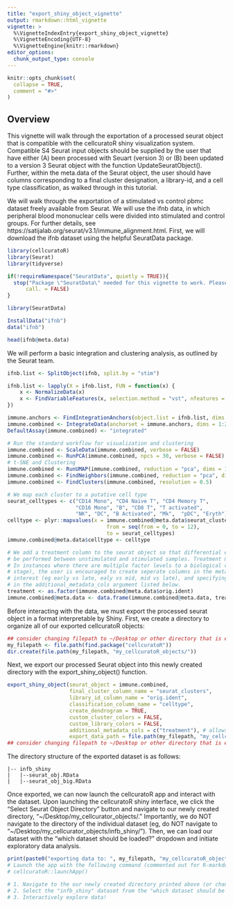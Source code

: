 ```yaml
---
title: "export_shiny_object_vignette"
output: rmarkdown::html_vignette
vignette: >
  %\VignetteIndexEntry{export_shiny_object_vignette}
  %\VignetteEncoding{UTF-8}
  %\VignetteEngine{knitr::rmarkdown}
editor_options: 
  chunk_output_type: console
---
```


```r
knitr::opts_chunk$set(
  collapse = TRUE,
  comment = "#>"
)
```

## Overview
This vignette will walk through the exportation of a processed seurat object that is compatible with the cellcuratoR shiny visualization system. Compatible S4 Seurat input objects should be supplied by the user that have either (A) been processed with Seuart (version 3) or (B) been updated to a version 3 Seurat object with the function UpdateSeuratObject(). Further, within the meta.data of the Seurat object, the user should have columns corresponding to a final cluster designation, a library-id, and a cell type classification, as walked through in this tutorial.

We will walk through the exportation of a stimulated vs control pbmc dataset freely available from Seurat. We will use the ifnb data, in which peripheral blood mononuclear cells were divided into stimulated and control groups. For further details, see https://satijalab.org/seurat/v3.1/immune_alignment.html. First, we will download the ifnb dataset using the helpful SeuratData package.

```r
library(cellcuratoR)
library(Seurat)
library(tidyverse)

if(!requireNamespace("SeuratData", quietly = TRUE)){
  stop("Package \"SeuratData\" needed for this vignette to work. Please install it.",
      call. = FALSE)
}

library(SeuratData)

InstallData("ifnb") 
data("ifnb")
```

```r
head(ifnb@meta.data)
```

We will perform a basic integration and clustering analysis, as outlined by the Seurat team.
```r
ifnb.list <- SplitObject(ifnb, split.by = "stim")

ifnb.list <- lapply(X = ifnb.list, FUN = function(x) {
    x <- NormalizeData(x)
    x <- FindVariableFeatures(x, selection.method = "vst", nfeatures = 2000)
})

immune.anchors <- FindIntegrationAnchors(object.list = ifnb.list, dims = 1:20)
immune.combined <- IntegrateData(anchorset = immune.anchors, dims = 1:20)
DefaultAssay(immune.combined) <- "integrated"

# Run the standard workflow for visualization and clustering
immune.combined <- ScaleData(immune.combined, verbose = FALSE)
immune.combined <- RunPCA(immune.combined, npcs = 30, verbose = FALSE)
# t-SNE and Clustering
immune.combined <- RunUMAP(immune.combined, reduction = "pca", dims = 1:20)
immune.combined <- FindNeighbors(immune.combined, reduction = "pca", dims = 1:20)
immune.combined <- FindClusters(immune.combined, resolution = 0.5)

# We map each cluster to a putative cell type
seurat_celltypes <- c("CD14 Mono", "CD4 Naive T", "CD4 Memory T", 
                      "CD16 Mono", "B", "CD8 T", "T activated", 
                      "NK", "DC", "B Activated", "Mk",  "pDC", "Eryth")
celltype <- plyr::mapvalues(x = immune.combined@meta.data$seurat_clusters, 
                                from = seq(from = 0, to = 12), 
                                to = seurat_celltypes)
immune.combined@meta.data$celltype <- celltype

# We add a treatment column to the seurat object so that differential expression can 
# be performed between unstimulated and stimulated samples. Treatment must be a binary factor. 
# In instances where there are multiple factor levels to a biological condition (eg early, mid, late disease
# stage), the user is encouraged to create seperate columns in the meta.data for each comparison of 
# interest (eg early vs late, ealy vs mid, mid vs late), and specifying all of these column names
# in the additional_metadata_cols argument listed below.
treatment <- as.factor(immune.combined@meta.data$orig.ident)
immune.combined@meta.data <- data.frame(immune.combined@meta.data, treatment)
```


Before interacting with the data, we must export the processed seurat object in a format interpretable by Shiny. First, we create a directory to organize all of our exported cellcuratoR objects:
```r
## consider changing filepath to ~/Desktop or other directory that is easier to navigate to
my_filepath <- file.path(find.package("cellcuratoR"))
dir.create(file.path(my_filepath, "my_cellcuratoR_objects/"))

```

Next, we export our processed Seurat object into this newly created directory with the export_shiny_object() function.
```r
export_shiny_object(seurat_object = immune.combined, 
                    final_cluster_column_name = "seurat_clusters",
                    library_id_column_name = "orig.ident",
                    classification_column_name = "celltype",
                    create_dendrogram = TRUE,
                    custom_cluster_colors = FALSE,
                    custom_library_colors = FALSE,
                    additional_metadata_cols = c("treatment"), # allows for dge between treatment groups
                    export_data_path = file.path(my_filepath, "my_cellcuratoR_objects/"))
## consider changing filepath to ~/Desktop or other directory that is easier to navigate to
```

The directory structure of the exported dataset is as follows:
```
|-- infb_shiny
|   |--seurat_obj.RData
|   |--seurat_obj_big.RData
```

Once exported, we can now launch the cellcuratoR app and interact with the dataset. Upon launching the cellcuratoR shiny interface, we click the "Select Seurat Object Directory" button and navigate to our newly created directory, "~/Desktop/my_cellcurator_objects/." Importantly, we do NOT navigate to the directory of the individual dataset (eg, do NOT navigate to "~/Desktop/my_cellcurator_objects/infb_shiny/"). Then, we can load our dataset with the "which dataset should be loaded?" dropdown and initiate exploratory data analysis. 
```r
print(paste0("exporting data to: ", my_filepath, "my_cellcuratoR_objects/"))
# Launch the app with the following command (commented out for R-markdown)
# cellcuratoR::launchApp()

# 1. Navigate to the our newly created directory printed above (or change to a more accesible directory for you)
# 2. Select the "infb_shiny" dataset from the "which dataset should be loaded?" dropdown
# 3. Interactively explore data!

```